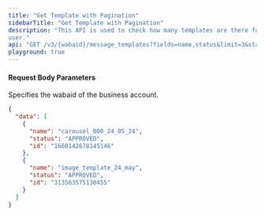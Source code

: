 ```yaml
---
title: "Get Template with Pagination"
sidebarTitle: "Get Template with Pagination"
description: "This API is used to check how many templates are there for particular
user."
api: "GET /v3/{wabaid}/message_templates?fields=name,status&limit=3&status=APPROVED&before=MjUZD&after=MjUZD"
playground: true
---
```


#### Request Body Parameters

<ParamField path="wabaid" type="string" required>
  Specifies the wabaid of the business account.
</ParamField>

<CodeGroup>

```json SampleResponse.json
{
  "data": [
    {
      "name": "carousel_000_24_05_24",
      "status": "APPROVED",
      "id": "1660142678145146"
    },
    {
      "name": "image_template_24_may",
      "status": "APPROVED",
      "id": "313563575130455"
    }
  ]
}
```

</CodeGroup>
